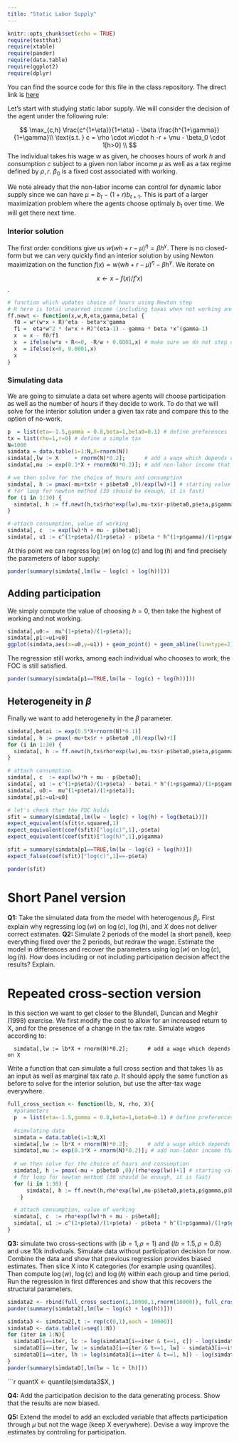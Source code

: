 ```yaml
---
title: "Static Labor Supply"
---
```


```r
knitr::opts_chunk$set(echo = TRUE)
require(testthat)
require(xtable)
require(pander)
require(data.table)
require(ggplot2)
require(dplyr)
```

You can find the source code for this file in the class repository. The direct link is [here](https://raw.githubusercontent.com/tlamadon/econ-34430/master/src/static-labor-supply.Rmd)

Let's start with studying static labor supply. We will consider the decision of the agent under the following rule:

$$
\max_{c,h} \frac{c^{1+\eta}}{1+\eta} - \beta \frac{h^{1+\gamma}}{1+\gamma}\\
\text{s.t. } c = \rho \cdot w\cdot h -r + \mu - \beta_0 \cdot 1[h>0] \\ 
$$
The individual takes his wage $w$ as given, he chooses hours of work $h$ and consumption $c$ subject to a given non labor income $\mu$ as well as a tax regime defined by $\rho,r$. $\beta_0$ is a fixed cost associated with working.

We note already that the non-labor income can control for dynamic labor supply since we can have $\mu= b_t - (1+r)b_{t+1}$. This is part of a larger maximization problem where the agents choose optimaly $b_t$ over time. We will get there next time.

### Interior solution

The first order conditions give us $w(wh +r - \mu)^\eta = \beta h^\gamma$. There is no closed-form but we can very quickly find an interior solution by using Newton maximization on the function $f(x) = w(wh +r - \mu)^\eta - \beta h^\gamma$. We iterate on 

$$x \leftarrow x - f(x)/f'x)$$.

```r
# function which updates choice of hours using Newton step
# R here is total unearned income (including taxes when not working and all)
ff.newt <- function(x,w,R,eta,gamma,beta) {
  f0 = w*(w*x + R)^eta - beta*x^gamma
  f1 =  eta*w^2 * (w*x + R)^(eta-1) - gamma * beta *x^(gamma-1)
  x  = x - f0/f1 
  x  = ifelse(w*x + R<=0, -R/w + 0.0001,x) # make sure we do not step out of bounds for next iteration
  x  = ifelse(x<0, 0.0001,x)
  x
}
```

### Simulating data

We are going to simulate a data set where agents will choose participation as well as the number of hours if they decide to work. To do that we will solve for the interior solution under a given tax rate and compare this to the option of no-work.

```r
p  = list(eta=-1.5,gamma = 0.8,beta=1,beta0=0.1) # define preferences
tx = list(rho=1,r=0) # define a simple tax
N=1000
simdata = data.table(i=1:N,X=rnorm(N))
simdata[,lw := X     + rnorm(N)*0.2];      # add a wage which depends on X
simdata[,mu := exp(0.3*X + rnorm(N)*0.2)]; # add non-labor income that also depends on X

# we then solve for the choice of hours and consumption
simdata[, h := pmax(-mu+tx$r + p$beta0 ,0)/exp(lw)+1] # starting value
# for loop for newton method (30 should be enough, it is fast)
for (i in 1:30) {
  simdata[, h := ff.newt(h,tx$rho*exp(lw),mu-tx$r-p$beta0,p$eta,p$gamma,p$beta) ]
}

# attach consumption, value of working
simdata[, c  := exp(lw)*h + mu - p$beta0];
simdata[, u1 := c^(1+p$eta)/(1+p$eta) - p$beta * h^(1+p$gamma)/(1+p$gamma) ];
```

At this point we can regress $\log(w)$ on $\log(c)$ and $\log(h)$ and find precisely the parameters of labor supply:

```r
pander(summary(simdata[,lm(lw ~ log(c) + log(h))]))
```

## Adding participation

We simply compute the value of choosing $h=0$, then take the highest of working and not working. 

```r
simdata[,u0:=  mu^(1+p$eta)/(1+p$eta)];
simdata[,p1:=u1>u0]
ggplot(simdata,aes(x=u0,y=u1)) + geom_point() + geom_abline(linetype=2)
```

The regression still works, among each individual who chooses to work, the FOC is still satisfied.

```r
pander(summary(simdata[p1==TRUE,lm(lw ~ log(c) + log(h))]))
```

## Heterogeneity in $\beta$

Finally we want to add heterogeneity in the $\beta$ parameter. 

```r
simdata[,betai := exp(0.5*X+rnorm(N)*0.1)]
simdata[, h := pmax(-mu+tx$r + p$beta0 ,0)/exp(lw)+1]
for (i in 1:30) {
  simdata[, h := ff.newt(h,tx$rho*exp(lw),mu-tx$r-p$beta0,p$eta,p$gamma,betai) ]
}

# attach consumption
simdata[, c  := exp(lw)*h + mu - p$beta0];
simdata[, u1 := c^(1+p$eta)/(1+p$eta) - betai * h^(1+p$gamma)/(1+p$gamma) ];
simdata[, u0:=  mu^(1+p$eta)/(1+p$eta)];
simdata[,p1:=u1>u0]

# let's check that the FOC holds
sfit = summary(simdata[,lm(lw ~ log(c) + log(h) + log(betai))])
expect_equivalent(sfit$r.squared,1)
expect_equivalent(coef(sfit)["log(c)",1],-p$eta)
expect_equivalent(coef(sfit)["log(h)",1],p$gamma)

sfit = summary(simdata[p1==TRUE,lm(lw ~ log(c) + log(h))])
expect_false(coef(sfit)["log(c)",1]==-p$eta)
```

```r
pander(sfit)
```

# Short Panel version 

 **Q1:** Take the simulated data from the model with heterogenous $\beta_i$. First explain why regressing $\log(w)$ on $\log(c)$, $\log(h)$, and $X$ does not deliver correct estimates.
 **Q2:** Simulate 2 periods of the model (a short panel), keep everything fixed over the 2 periods, but redraw the wage. Estimate the model in differences and recover the parameters using $\log(w)$ on $\log(c)$, $\log(h)$. How does including or not including participation decision affect the results? Explain.
 
# Repeated cross-section version

In this section we want to get closer to the Blundell, Duncan and Meghir (1998) exercise. We first modify the cost to allow for an increased return to X, and for the presence of a change in the tax rate. Simulate wages according to:

```
  simdata[,lw := lb*X + rnorm(N)*0.2];      # add a wage which depends on X
```

Write a function that can simulate a full cross section and that takes `lb` as an input as well as marginal tax rate $\rho$. It should apply the same function as before to solve for the interior solution, but use the after-tax wage everywhere.

```r
full_cross_section <- function(lb, N, rho, X){
  #parameters
  p  = list(eta=-1.5,gamma = 0.8,beta=1,beta0=0.1) # define preferences
  
  #simulating data
  simdata = data.table(i=1:N,X)
  simdata[,lw := lb*X + rnorm(N)*0.2];      # add a wage which depends on X and lb
  simdata[,mu := exp(0.3*X + rnorm(N)*0.2)]; # add non-labor income that also depends on X
  
  # we then solve for the choice of hours and consumption
  simdata[, h := pmax(-mu + p$beta0 ,0)/(rho*exp(lw))+1] # starting value
  # for loop for newton method (30 should be enough, it is fast)
  for (i in 1:30) {
      simdata[, h := ff.newt(h,rho*exp(lw),mu-p$beta0,p$eta,p$gamma,p$beta) ]
    }

  # attach consumption, value of working
  simdata[, c  := rho*exp(lw)*h + mu - p$beta0];
  simdata[, u1 := c^(1+p$eta)/(1+p$eta) - p$beta * h^(1+p$gamma)/(1+p$gamma) ];
}
```

 **Q3:** simulate two cross-sections with $(lb=1,\rho=1)$ and $(lb=1.5,\rho=0.8)$ and use 10k indivduals. Simulate data without participation decision for now. Combine the data and show that previous regression provides biased estimates. Then slice X into K categories (for example using quantiles). Then compute $\log(w)$, $\log(c)$ and $\log(h)$ within each group and time period. Run the regression in first differences and show that this recovers the structural parameters.
 
```r
simdata2 <- rbind(full_cross_section(1,10000,1,rnorm(10000)), full_cross_section(1.5,10000,.8,rnorm(10000)))
pander(summary(simdata2[,lm(lw ~ log(c) + log(h))]))
```
```r
simdata3 <- simdata2[,t := rep(c(0,1),each = 10000)]
simdataD <- data.table(i=seq(1:N))
for (iter in 1:N){
  simdataD[i==iter, lc := log(simdata3[i==iter & t==1, c]) - log(simdata3[i==iter & t==0, c])]
  simdataD[i==iter, lw := simdata3[i==iter & t==1, lw] - simdata3[i==iter & t==0, lw]]
  simdataD[i==iter, lh := log(simdata3[i==iter & t==1, h]) - log(simdata3[i==iter & t==0, h])]
}
pander(summary(simdataD[,lm(lw ~ lc + lh)]))
```


```r
quantX <- quantile(simdata3$X, )

 **Q4:** Add the participation decision to the data generating process. Show that the results are now biased.
 
 **Q5:** Extend the model to add an excluded variable that affects participation through $\mu$ but not the wage (keep X everywhere). Devise a way improve the estimates by controling for participation.
 


